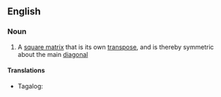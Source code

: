 ==English==

===Noun===
{{wikipedia}}
{{en-noun|symmetric matrices}}

# {{lb|en|mathematics}} A [[square matrix]] that is its own [[transpose]], and is thereby symmetric about the main [[diagonal]]

====Translations====
{{trans-top-also|a square matrix that is its own transpose, and is thereby symmetric about the main diagonal}}
* Tagalog: {{t|tl|parianyuing baskagan}}
{{trans-mid}}
{{trans-bottom}}